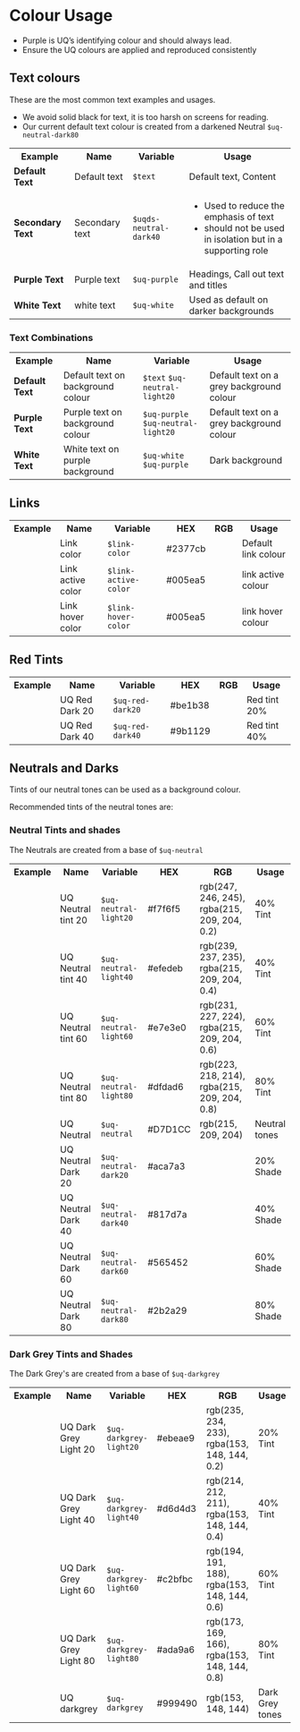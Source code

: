 
<Meta title="Core/Colour/Colour usage" />

# Colour Usage

- Purple is UQ’s identifying colour and should always lead.
- Ensure the UQ colours are applied and reproduced consistently 

## Text colours

These are the most common text examples and usages. 

- We avoid solid black for text, it is too harsh on screens for reading. 
- Our current default text colour is created from a darkened Neutral <code>$uq-neutral-dark80</code>

<table class="uqds-table">
<tbody class="uqds-table__body">
  <tr class="uqds-table__mobile-heading">
    <th class="uqds-table__heading">Example</th>
    <th class="uqds-table__heading">Name</th>
    <th class="uqds-table__heading">Variable</th>
    <th class="uqds-table__heading">Usage</th>
  </tr>
  <tr  class="uqds-table__row">
    <td class="uqds-table__item"><strong class="uqds-text-color">Default Text</strong> <div class="uqds-colour__palette uqds-text-bgcolor"></div></td>
    <td class="uqds-table__item" data-title="Name:">Default text</td>
    <td class="uqds-table__item" data-title="Variable:"><code>$text</code></td>
    <td class="uqds-table__item" data-title="Usage:">Default text, Content</td>
  </tr>
  <tr class="uqds-table__row">
    <td class="uqds-table__item"><strong class="uqds-text-color--grey">Secondary Text</strong> <div class="uqds-colour__palette uqds-neutral-dark40"></div></td>
    <td class="uqds-table__item" data-title="Name:">Secondary text</td>
    <td class="uqds-table__item" data-title="Variable:"><code>$uqds-neutral-dark40</code></td>
    <td class="uqds-table__item" data-title="Usage:">
    <ul>
    <li>Used to reduce the emphasis of text</li>
    <li>should not be used in isolation but in a supporting role</li>
    </ul>
    </td>
  </tr>
  <tr  class="uqds-table__row">
    <td class="uqds-table__item"><strong class="uqds-text-color--purple">Purple Text</strong> <div class="uqds-colour__palette uqds-colour--purple"></div></td>
    <td class="uqds-table__item" data-title="Name:">Purple text</td>
    <td class="uqds-table__item" data-title="Variable:"><code>$uq-purple</code></td>
    <td class="uqds-table__item" data-title="Usage:">Headings, Call out text and titles</td>
  </tr>
  <tr class="uqds-table__row">
    <td class="uqds-table__item"><strong class="uqds-text-color--white">White Text</strong> <div class="uqds-colour__palette uqds-colour--white"></div></td>
    <td class="uqds-table__item" data-title="Name:">white text</td>
    <td class="uqds-table__item" data-title="Variable:"><code>$uq-white</code></td>
    <td class="uqds-table__item" data-title="Usage:">Used as default on darker backgrounds</td>
  </tr>
</tbody>
</table>

### Text Combinations

<table class="uqds-table">
<tbody class="uqds-table__body">
  <tr class="uqds-table__mobile-heading">
    <th class="uqds-table__heading">Example</th>
    <th class="uqds-table__heading">Name</th>
    <th class="uqds-table__heading">Variable</th>
    <th class="uqds-table__heading">Usage</th>
  </tr>
  <tr  class="uqds-table__row">
    <td class="uqds-table__item"><div class="uqds-colour__palette uqds-neutral-light20 uqds-colour__palette--text"><strong class="uqds-text-color">Default Text</strong></div></td>
    <td class="uqds-table__item" data-title="Name:">Default text on background colour</td>
    <td class="uqds-table__item" data-title="Variable:"><code>$text</code> <code>$uq-neutral-light20</code></td>
    <td class="uqds-table__item" data-title="Usage:">Default text on a grey background colour</td>
  </tr>
  <tr  class="uqds-table__row">
    <td class="uqds-table__item"><div class="uqds-colour__palette uqds-neutral-light20 uqds-colour__palette--text"><strong class="uqds-text-color--purple">Purple Text</strong></div></td>
    <td class="uqds-table__item" data-title="Name:">Purple text on background colour</td>
    <td class="uqds-table__item" data-title="Variable:"><code>$uq-purple</code> <code>$uq-neutral-light20</code></td>
    <td class="uqds-table__item" data-title="Usage:">Default text on a grey background colour</td>
  </tr>
  <tr  class="uqds-table__row">
    <td class="uqds-table__item"><div class="uqds-colour__palette uqds-colour--purple uqds-colour__palette--text"><strong class="uqds-text-color--white">White Text</strong></div></td>
    <td class="uqds-table__item" data-title="Name:">White text on purple background</td>
    <td class="uqds-table__item" data-title="Variable:"><code>$uq-white</code> <code>$uq-purple</code></td>
    <td class="uqds-table__item" data-title="Usage:">Dark background</td>
  </tr>
</tbody>
</table>

## Links 

  <table class="uqds-table">
  <tbody class="uqds-table__body">
    <tr class="uqds-table__mobile-heading">
      <th class="uqds-table__heading">Example</th>
      <th class="uqds-table__heading">Name</th>
      <th class="uqds-table__heading">Variable</th>
      <th class="uqds-table__heading">HEX</th>
      <th class="uqds-table__heading">RGB</th>
      <th class="uqds-table__heading">Usage</th>
    </tr>
    <tr  class="uqds-table__row">
      <td class="uqds-table__item"><div class="uqds-colour__palette uqds-link-color"></div></td>
      <td class="uqds-table__item" data-title="Name:">Link color</td>
      <td class="uqds-table__item" data-title="Variable:"><code>$link-color</code></td>
      <td class="uqds-table__item" data-title="HEX:">#2377cb</td>
      <td class="uqds-table__item" data-title="RGB:"></td>
      <td class="uqds-table__item" data-title="Usage:">Default link colour</td>
    </tr>
    <tr  class="uqds-table__row">
      <td class="uqds-table__item"><div class="uqds-colour__palette uqds-link-active-color"></div></td>
      <td class="uqds-table__item" data-title="Name:">Link active color</td>
      <td class="uqds-table__item" data-title="Variable:"><code>$link-active-color</code></td>
      <td class="uqds-table__item" data-title="HEX:">#005ea5</td>
      <td class="uqds-table__item" data-title="RGB:"></td>
      <td class="uqds-table__item" data-title="Usage:">link active colour</td>
    </tr>
    <tr  class="uqds-table__row">
      <td class="uqds-table__item"><div class="uqds-colour__palette uqds-link-hover-color"></div></td>
      <td class="uqds-table__item" data-title="Name:">Link hover color</td>
      <td class="uqds-table__item" data-title="Variable:"><code>$link-hover-color</code></td>
      <td class="uqds-table__item" data-title="HEX:">#005ea5</td>
      <td class="uqds-table__item" data-title="RGB:"></td>
      <td class="uqds-table__item" data-title="Usage:">link hover colour</td>
    </tr>
  </tbody>
  </table>

## Red Tints 

  <table class="uqds-table">
  <tbody class="uqds-table__body">
    <tr class="uqds-table__mobile-heading">
      <th class="uqds-table__heading">Example</th>
      <th class="uqds-table__heading">Name</th>
      <th class="uqds-table__heading">Variable</th>
      <th class="uqds-table__heading">HEX</th>
      <th class="uqds-table__heading">RGB</th>
      <th class="uqds-table__heading">Usage</th>
    </tr>
    <tr  class="uqds-table__row">
      <td class="uqds-table__item"><div class="uqds-colour__palette uqds-red-dark20"></div></td>
      <td class="uqds-table__item" data-title="Name:">UQ Red Dark 20</td>
      <td class="uqds-table__item" data-title="Variable:"><code>$uq-red-dark20</code></td>
      <td class="uqds-table__item" data-title="HEX:">#be1b38</td>
      <td class="uqds-table__item" data-title="RGB:"></td>
      <td class="uqds-table__item" data-title="Usage:">Red tint 20%</td>
    </tr>
    <tr  class="uqds-table__row">
      <td class="uqds-table__item"><div class="uqds-colour__palette uqds-red-dark40"></div></td>
      <td class="uqds-table__item" data-title="Name:">UQ Red Dark 40</td>
      <td class="uqds-table__item" data-title="Variable:"><code>$uq-red-dark40</code></td>
      <td class="uqds-table__item" data-title="HEX:">#9b1129</td>
      <td class="uqds-table__item" data-title="RGB:"></td>
      <td class="uqds-table__item" data-title="Usage:">Red tint 40%</td>
    </tr>
  </tbody>
  </table>

  ## Neutrals and Darks
  Tints of our neutral tones can be used as a background colour.

  Recommended tints of the neutral tones are:

  ### Neutral Tints and shades
  The Neutrals are created from a base of <code>$uq-neutral</code>
  <table class="uqds-table">
  <tbody class="uqds-table__body">
    <tr class="uqds-table__mobile-heading">
      <th class="uqds-table__heading">Example</th>
      <th class="uqds-table__heading">Name</th>
      <th class="uqds-table__heading">Variable</th>
      <th class="uqds-table__heading">HEX</th>
      <th class="uqds-table__heading">RGB</th>
      <th class="uqds-table__heading">Usage</th>
    </tr>
    <tr  class="uqds-table__row">
      <td class="uqds-table__item"><div class="uqds-colour__palette uqds-neutral-light20"></div></td>
      <td class="uqds-table__item" data-title="Name:">UQ Neutral tint 20</td>
      <td class="uqds-table__item" data-title="Variable:"><code>$uq-neutral-light20</code></td>
      <td class="uqds-table__item" data-title="HEX:">#f7f6f5</td>
      <td class="uqds-table__item" data-title="RGB:">rgb(247, 246, 245), rgba(215, 209, 204, 0.2)</td>
      <td class="uqds-table__item" data-title="Usage:">40% Tint</td>
    </tr>
    <tr  class="uqds-table__row">
      <td class="uqds-table__item"><div class="uqds-colour__palette uqds-neutral-light40"></div></td>
      <td class="uqds-table__item" data-title="Name:">UQ Neutral tint 40</td>
      <td class="uqds-table__item" data-title="Variable:"><code>$uq-neutral-light40</code></td>
      <td class="uqds-table__item" data-title="HEX:">#efedeb</td>
      <td class="uqds-table__item" data-title="RGB:">rgb(239, 237, 235), rgba(215, 209, 204, 0.4)</td>
      <td class="uqds-table__item" data-title="Usage:">40% Tint</td>
    </tr>
    <tr  class="uqds-table__row">
      <td class="uqds-table__item"><div class="uqds-colour__palette uqds-neutral-light60"></div></td>
      <td class="uqds-table__item" data-title="Name:">UQ Neutral tint 60</td>
      <td class="uqds-table__item" data-title="Variable:"><code>$uq-neutral-light60</code></td>
      <td class="uqds-table__item" data-title="HEX:">#e7e3e0</td>
      <td class="uqds-table__item" data-title="RGB:">rgb(231, 227, 224), rgba(215, 209, 204, 0.6)</td>
      <td class="uqds-table__item" data-title="Usage:">60% Tint</td>
    </tr>
    <tr  class="uqds-table__row">
      <td class="uqds-table__item"><div class="uqds-colour__palette uqds-neutral-light80"></div></td>
      <td class="uqds-table__item" data-title="Name:">UQ Neutral tint 80</td>
      <td class="uqds-table__item" data-title="Variable:"><code>$uq-neutral-light80</code></td>
      <td class="uqds-table__item" data-title="HEX:">#dfdad6</td>
      <td class="uqds-table__item" data-title="RGB:">rgb(223, 218, 214), rgba(215, 209, 204, 0.8)</td>
      <td class="uqds-table__item" data-title="Usage:">80% Tint</td>
    </tr>
    <tr  class="uqds-table__row">
      <td class="uqds-table__item"><div class="uqds-colour__palette uqds-colour--neutral"></div></td>
      <td class="uqds-table__item" data-title="Name:">UQ Neutral</td>
      <td class="uqds-table__item" data-title="Variable:"><code>$uq-neutral</code></td>
      <td class="uqds-table__item" data-title="HEX:">#D7D1CC</td>
      <td class="uqds-table__item" data-title="RGB:">rgb(215, 209, 204)</td>
      <td class="uqds-table__item" data-title="Usage:">Neutral tones</td>
    </tr>
    <tr  class="uqds-table__row">
      <td class="uqds-table__item"><div class="uqds-colour__palette uqds-neutral-dark20"></div></td>
      <td class="uqds-table__item" data-title="Name:">UQ Neutral Dark 20</td>
      <td class="uqds-table__item" data-title="Variable:"><code>$uq-neutral-dark20</code></td>
      <td class="uqds-table__item" data-title="HEX:">#aca7a3</td>
      <td class="uqds-table__item" data-title="RGB:"></td>
      <td class="uqds-table__item" data-title="Usage:">20% Shade</td>
    </tr>
    <tr  class="uqds-table__row">
      <td class="uqds-table__item"><div class="uqds-colour__palette uqds-neutral-dark40"></div></td>
      <td class="uqds-table__item" data-title="Name:">UQ Neutral Dark 40</td>
      <td class="uqds-table__item" data-title="Variable:"><code>$uq-neutral-dark40</code></td>
      <td class="uqds-table__item" data-title="HEX:">#817d7a</td>
      <td class="uqds-table__item" data-title="RGB:"></td>
      <td class="uqds-table__item" data-title="Usage:">40% Shade</td>
    </tr>
    <tr  class="uqds-table__row">
      <td class="uqds-table__item"><div class="uqds-colour__palette uqds-neutral-dark60"></div></td>
      <td class="uqds-table__item" data-title="Name:">UQ Neutral Dark 60</td>
      <td class="uqds-table__item" data-title="Variable:"><code>$uq-neutral-dark60</code></td>
      <td class="uqds-table__item" data-title="HEX:">#565452</td>
      <td class="uqds-table__item" data-title="RGB:"></td>
      <td class="uqds-table__item" data-title="Usage:">60% Shade</td>
    </tr>
    <tr  class="uqds-table__row">
      <td class="uqds-table__item"><div class="uqds-colour__palette uqds-neutral-dark80"></div></td>
      <td class="uqds-table__item" data-title="Name:">UQ Neutral Dark 80</td>
      <td class="uqds-table__item" data-title="Variable:"><code>$uq-neutral-dark80</code></td>
      <td class="uqds-table__item" data-title="HEX:">#2b2a29</td>
      <td class="uqds-table__item" data-title="RGB:"></td>
      <td class="uqds-table__item" data-title="Usage:">80% Shade</td>
    </tr>
  </tbody>
  </table>

### Dark Grey Tints and Shades

The Dark Grey's are created from a base of <code>$uq-darkgrey</code>

  <table class="uqds-table">
  <tbody class="uqds-table__body">
    <tr class="uqds-table__mobile-heading">
      <th class="uqds-table__heading">Example</th>
      <th class="uqds-table__heading">Name</th>
      <th class="uqds-table__heading">Variable</th>
      <th class="uqds-table__heading">HEX</th>
      <th class="uqds-table__heading">RGB</th>
      <th class="uqds-table__heading">Usage</th>
    </tr>
    <tr  class="uqds-table__row">
      <td class="uqds-table__item"><div class="uqds-colour__palette uqds-darkgrey-light20"></div></td>
      <td class="uqds-table__item" data-title="Name:">UQ Dark Grey Light 20</td>
      <td class="uqds-table__item" data-title="Variable:"><code>$uq-darkgrey-light20</code></td>
      <td class="uqds-table__item" data-title="HEX:">#ebeae9</td>
      <td class="uqds-table__item" data-title="RGB:">rgb(235, 234, 233), rgba(153, 148, 144, 0.2)</td>
      <td class="uqds-table__item" data-title="Usage:">20% Tint</td>
    </tr>
    <tr  class="uqds-table__row">
      <td class="uqds-table__item"><div class="uqds-colour__palette uqds-darkgrey-light40"></div></td>
      <td class="uqds-table__item" data-title="Name:">UQ Dark Grey Light 40</td>
      <td class="uqds-table__item" data-title="Variable:"><code>$uq-darkgrey-light40</code></td>
      <td class="uqds-table__item" data-title="HEX:">#d6d4d3</td>
      <td class="uqds-table__item" data-title="RGB:">rgb(214, 212, 211), rgba(153, 148, 144, 0.4)</td>
      <td class="uqds-table__item" data-title="Usage:">40% Tint</td>
    </tr>
    <tr  class="uqds-table__row">
      <td class="uqds-table__item"><div class="uqds-colour__palette uqds-darkgrey-light60"></div></td>
      <td class="uqds-table__item" data-title="Name:">UQ Dark Grey Light 60</td>
      <td class="uqds-table__item" data-title="Variable:"><code>$uq-darkgrey-light60</code></td>
      <td class="uqds-table__item" data-title="HEX:">#c2bfbc</td>
      <td class="uqds-table__item" data-title="RGB:">rgb(194, 191, 188), rgba(153, 148, 144, 0.6)</td>
      <td class="uqds-table__item" data-title="Usage:">60% Tint</td>
    </tr>
    <tr  class="uqds-table__row">
      <td class="uqds-table__item"><div class="uqds-colour__palette uqds-darkgrey-light80"></div></td>
      <td class="uqds-table__item" data-title="Name:">UQ Dark Grey Light 80</td>
      <td class="uqds-table__item" data-title="Variable:"><code>$uq-darkgrey-light80</code></td>
      <td class="uqds-table__item" data-title="HEX:">#ada9a6</td>
      <td class="uqds-table__item" data-title="RGB:">rgb(173, 169, 166), rgba(153, 148, 144, 0.8)</td>
      <td class="uqds-table__item" data-title="Usage:">80% Tint</td>
    </tr>
    <tr class="uqds-table__row">
      <td class="uqds-table__item"><div class="uqds-colour__palette uqds-colour--darkgrey"></div></td>
      <td class="uqds-table__item" data-title="Name:">UQ darkgrey</td>
      <td class="uqds-table__item" data-title="Variable:"><code>$uq-darkgrey</code></td>
      <td class="uqds-table__item" data-title="HEX:">#999490</td>
      <td class="uqds-table__item" data-title="RGB:">rgb(153, 148, 144)</td>
      <td class="uqds-table__item" data-title="Usage:">Dark Grey tones</td>
    </tr>
  </tbody>
  </table>

